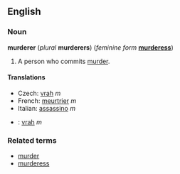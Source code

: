 ==English==
===Noun===
'''murderer''' (''plural'' '''murderers''') (''feminine form'' '''[[murderess]]''')

#A person who commits [[murder]].

====Translations====
*Czech: [[vrah]] ''m''
*French: [[meurtrier]] ''m''
*Italian: [[assassino]] ''m''
*{{sk}}: [[vrah#Slovak|vrah]] ''m''

===Related terms===
*[[murder]]
*[[murderess]]